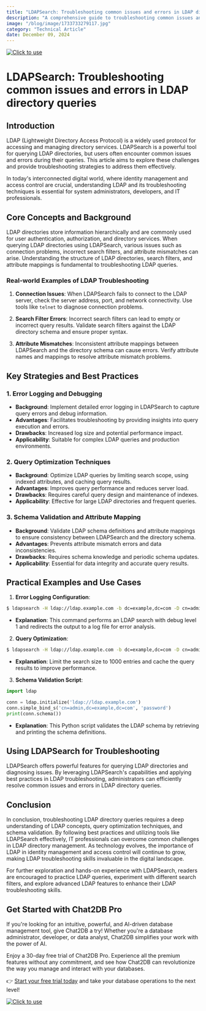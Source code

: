 ```yaml
---
title: "LDAPSearch: Troubleshooting common issues and errors in LDAP directory queries"
description: "A comprehensive guide to troubleshooting common issues and errors encountered in LDAP directory queries, providing detailed insights and solutions for LDAPSearch."
image: "/blog/image/1733733279117.jpg"
category: "Technical Article"
date: December 09, 2024
---
```

[![Click to use](/image/blog/bg/chat2db1.png)](https://app.chat2db.ai/)
# LDAPSearch: Troubleshooting common issues and errors in LDAP directory queries


<Authors date="December 09, 2024">
  <Author name="Aiden Stone" link="https://chat2db.ai" />
</Authors>

## Introduction

LDAP (Lightweight Directory Access Protocol) is a widely used protocol for accessing and managing directory services. LDAPSearch is a powerful tool for querying LDAP directories, but users often encounter common issues and errors during their queries. This article aims to explore these challenges and provide troubleshooting strategies to address them effectively.

In today's interconnected digital world, where identity management and access control are crucial, understanding LDAP and its troubleshooting techniques is essential for system administrators, developers, and IT professionals.

## Core Concepts and Background

LDAP directories store information hierarchically and are commonly used for user authentication, authorization, and directory services. When querying LDAP directories using LDAPSearch, various issues such as connection problems, incorrect search filters, and attribute mismatches can arise. Understanding the structure of LDAP directories, search filters, and attribute mappings is fundamental to troubleshooting LDAP queries.

### Real-world Examples of LDAP Troubleshooting

1. **Connection Issues**: When LDAPSearch fails to connect to the LDAP server, check the server address, port, and network connectivity. Use tools like `telnet` to diagnose connection problems.

2. **Search Filter Errors**: Incorrect search filters can lead to empty or incorrect query results. Validate search filters against the LDAP directory schema and ensure proper syntax.

3. **Attribute Mismatches**: Inconsistent attribute mappings between LDAPSearch and the directory schema can cause errors. Verify attribute names and mappings to resolve attribute mismatch problems.

## Key Strategies and Best Practices

### 1. Error Logging and Debugging

- **Background**: Implement detailed error logging in LDAPSearch to capture query errors and debug information.
- **Advantages**: Facilitates troubleshooting by providing insights into query execution and errors.
- **Drawbacks**: Increased log size and potential performance impact.
- **Applicability**: Suitable for complex LDAP queries and production environments.

### 2. Query Optimization Techniques

- **Background**: Optimize LDAP queries by limiting search scope, using indexed attributes, and caching query results.
- **Advantages**: Improves query performance and reduces server load.
- **Drawbacks**: Requires careful query design and maintenance of indexes.
- **Applicability**: Effective for large LDAP directories and frequent queries.

### 3. Schema Validation and Attribute Mapping

- **Background**: Validate LDAP schema definitions and attribute mappings to ensure consistency between LDAPSearch and the directory schema.
- **Advantages**: Prevents attribute mismatch errors and data inconsistencies.
- **Drawbacks**: Requires schema knowledge and periodic schema updates.
- **Applicability**: Essential for data integrity and accurate query results.

## Practical Examples and Use Cases

1. **Error Logging Configuration**:

```bash
$ ldapsearch -H ldap://ldap.example.com -b dc=example,dc=com -D cn=admin,dc=example,dc=com -W -d 1 > ldapsearch.log
```

- **Explanation**: This command performs an LDAP search with debug level 1 and redirects the output to a log file for error analysis.

2. **Query Optimization**:

```bash
$ ldapsearch -H ldap://ldap.example.com -b dc=example,dc=com -D cn=admin,dc=example,dc=com -W -z 1000 -C 1
```

- **Explanation**: Limit the search size to 1000 entries and cache the query results to improve performance.

3. **Schema Validation Script**:

```python
import ldap

conn = ldap.initialize('ldap://ldap.example.com')
conn.simple_bind_s('cn=admin,dc=example,dc=com', 'password')
print(conn.schema())
```

- **Explanation**: This Python script validates the LDAP schema by retrieving and printing the schema definitions.

## Using LDAPSearch for Troubleshooting

LDAPSearch offers powerful features for querying LDAP directories and diagnosing issues. By leveraging LDAPSearch's capabilities and applying best practices in LDAP troubleshooting, administrators can efficiently resolve common issues and errors in LDAP directory queries.

## Conclusion

In conclusion, troubleshooting LDAP directory queries requires a deep understanding of LDAP concepts, query optimization techniques, and schema validation. By following best practices and utilizing tools like LDAPSearch effectively, IT professionals can overcome common challenges in LDAP directory management. As technology evolves, the importance of LDAP in identity management and access control will continue to grow, making LDAP troubleshooting skills invaluable in the digital landscape.

For further exploration and hands-on experience with LDAPSearch, readers are encouraged to practice LDAP queries, experiment with different search filters, and explore advanced LDAP features to enhance their LDAP troubleshooting skills.

## Get Started with Chat2DB Pro

If you're looking for an intuitive, powerful, and AI-driven database management tool, give Chat2DB a try! Whether you're a database administrator, developer, or data analyst, Chat2DB simplifies your work with the power of AI.

Enjoy a 30-day free trial of Chat2DB Pro. Experience all the premium features without any commitment, and see how Chat2DB can revolutionize the way you manage and interact with your databases.

👉 [Start your free trial today](https://app.chat2db.ai/) and take your database operations to the next level!

[![Click to use](/image/blog/bg/chat2db.jpg)](https://app.chat2db.ai/)